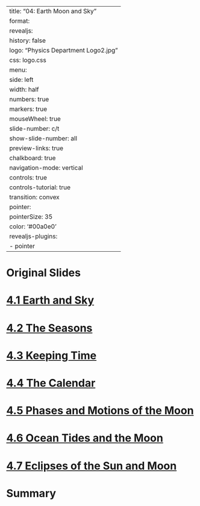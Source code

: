 
---
title: "04: Earth Moon and Sky"
format:
  revealjs:
    history: false
    logo: "Physics Department Logo2.jpg"
    css: logo.css
    menu:
      side: left
      width: half
      numbers: true
      markers: true
    mouseWheel: true
    slide-number: c/t 
    show-slide-number: all
    preview-links: true
    chalkboard: true
    navigation-mode: vertical
    controls: true
    controls-tutorial: true
    transition: convex
    pointer:
      pointerSize: 35
      color: '#00a0e0'
revealjs-plugins:
  - pointer
---

# Original Slides

# {background-image="figures/04/crop-pg_0001.svg" background-size="75%"} 
# {background-image="figures/04/crop-pg_0002.svg" background-size="75%"} 
# {background-image="figures/04/crop-pg_0003.svg" background-size="75%"} 
# {background-image="figures/04/crop-pg_0004.svg" background-size="75%"} 
# {background-image="figures/04/crop-pg_0005.svg" background-size="75%"} 
# {background-image="figures/04/crop-pg_0006.svg" background-size="75%"} 
# {background-image="figures/04/crop-pg_0007.svg" background-size="75%"} 
# {background-image="figures/04/crop-pg_0008.svg" background-size="75%"} 
# {background-image="figures/04/crop-pg_0009.svg" background-size="75%"} 
# {background-image="figures/04/crop-pg_0010.svg" background-size="75%"} 
# {background-image="figures/04/crop-pg_0011.svg" background-size="75%"} 
# {background-image="figures/04/crop-pg_0012.svg" background-size="75%"} 
# {background-image="figures/04/crop-pg_0013.svg" background-size="75%"} 
# {background-image="figures/04/crop-pg_0014.svg" background-size="75%"} 
# {background-image="figures/04/crop-pg_0015.svg" background-size="75%"} 
# {background-image="figures/04/crop-pg_0016.svg" background-size="75%"} 
# {background-image="figures/04/crop-pg_0017.svg" background-size="75%"} 
# {background-image="figures/04/crop-pg_0018.svg" background-size="75%"} 
# {background-image="figures/04/crop-pg_0019.svg" background-size="75%"} 
# {background-image="figures/04/crop-pg_0020.svg" background-size="75%"} 
# {background-image="figures/04/crop-pg_0021.svg" background-size="75%"} 
# {background-image="figures/04/crop-pg_0022.svg" background-size="75%"} 
# {background-image="figures/04/crop-pg_0023.svg" background-size="75%"} 
# {background-image="figures/04/crop-pg_0024.svg" background-size="75%"} 
# {background-image="figures/04/crop-pg_0025.svg" background-size="75%"} 
# {background-image="figures/04/crop-pg_0026.svg" background-size="75%"} 
# {background-image="figures/04/crop-pg_0027.svg" background-size="75%"} 
# {background-image="figures/04/crop-pg_0028.svg" background-size="75%"} 
# {background-image="figures/04/crop-pg_0029.svg" background-size="75%"} 
# {background-image="figures/04/crop-pg_0030.svg" background-size="75%"} 
# {background-image="figures/04/crop-pg_0031.svg" background-size="75%"} 
# {background-image="figures/04/crop-pg_0032.svg" background-size="75%"} 
# {background-image="figures/04/crop-pg_0033.svg" background-size="75%"} 
# {background-image="figures/04/crop-pg_0034.svg" background-size="75%"} 
# {background-image="figures/04/crop-pg_0035.svg" background-size="75%"} 
# {background-image="figures/04/crop-pg_0036.svg" background-size="75%"} 
# {background-image="figures/04/crop-pg_0037.svg" background-size="75%"} 
# {background-image="figures/04/crop-pg_0038.svg" background-size="75%"} 
# {background-image="figures/04/crop-pg_0039.svg" background-size="75%"} 
# {background-image="figures/04/crop-pg_0040.svg" background-size="75%"} 
# {background-image="figures/04/crop-pg_0041.svg" background-size="75%"} 
# {background-image="figures/04/crop-pg_0042.svg" background-size="75%"} 
# {background-image="figures/04/crop-pg_0043.svg" background-size="75%"} 
# {background-image="figures/04/crop-pg_0044.svg" background-size="75%"} 
# {background-image="figures/04/crop-pg_0045.svg" background-size="75%"} 
# {background-image="figures/04/crop-pg_0046.svg" background-size="75%"} 
# {background-image="figures/04/crop-pg_0047.svg" background-size="75%"} 
# {background-image="figures/04/crop-pg_0048.svg" background-size="75%"} 
# {background-image="figures/04/crop-pg_0049.svg" background-size="75%"} 
# {background-image="figures/04/crop-pg_0050.svg" background-size="75%"} 
# {background-image="figures/04/crop-pg_0051.svg" background-size="75%"} 
# {background-image="figures/04/crop-pg_0052.svg" background-size="75%"} 
# {background-image="figures/04/crop-pg_0053.svg" background-size="75%"} 
# {background-image="figures/04/crop-pg_0054.svg" background-size="75%"} 
# {background-image="figures/04/crop-pg_0055.svg" background-size="75%"} 
# {background-image="figures/04/crop-pg_0056.svg" background-size="75%"} 
# {background-image="figures/04/crop-pg_0057.svg" background-size="75%"} 
# {background-image="figures/04/crop-pg_0058.svg" background-size="75%"} 
# {background-image="figures/04/crop-pg_0059.svg" background-size="75%"} 
# {background-image="figures/04/crop-pg_0060.svg" background-size="75%"} 
# {background-image="figures/04/crop-pg_0061.svg" background-size="75%"} 
# {background-image="figures/04/crop-pg_0062.svg" background-size="75%"} 
# {background-image="figures/04/crop-pg_0063.svg" background-size="75%"} 
# {background-image="figures/04/crop-pg_0064.svg" background-size="75%"} 
# {background-image="figures/04/crop-pg_0065.svg" background-size="75%"} 
# {background-image="figures/04/crop-pg_0066.svg" background-size="75%"} 
# {background-image="figures/04/crop-pg_0067.svg" background-size="75%"} 
# {background-image="figures/04/crop-pg_0068.svg" background-size="75%"} 
# {background-image="figures/04/crop-pg_0069.svg" background-size="75%"} 
# {background-image="figures/04/crop-pg_0070.svg" background-size="75%"} 
# {background-image="figures/04/crop-pg_0071.svg" background-size="75%"} 
# {background-image="figures/04/crop-pg_0072.svg" background-size="75%"} 
# {background-image="figures/04/crop-pg_0073.svg" background-size="75%"} 
# {background-image="figures/04/crop-pg_0074.svg" background-size="75%"} 
# {background-image="figures/04/crop-pg_0075.svg" background-size="75%"} 
# {background-image="figures/04/crop-pg_0076.svg" background-size="75%"} 
# {background-image="figures/04/crop-pg_0077.svg" background-size="75%"} 
# {background-image="figures/04/crop-pg_0078.svg" background-size="75%"} 
# {background-image="figures/04/crop-pg_0079.svg" background-size="75%"} 
# {background-image="figures/04/crop-pg_0080.svg" background-size="75%"} 
# {background-image="figures/04/crop-pg_0081.svg" background-size="75%"} 
# {background-image="figures/04/crop-pg_0082.svg" background-size="75%"} 
# {background-image="figures/04/crop-pg_0083.svg" background-size="75%"} 
# {background-image="figures/04/crop-pg_0084.svg" background-size="75%"} 
# {background-image="figures/04/crop-pg_0085.svg" background-size="75%"} 
# {background-image="figures/04/crop-pg_0086.svg" background-size="75%"} 
# {background-image="figures/04/crop-pg_0087.svg" background-size="75%"} 
# {background-image="figures/04/crop-pg_0088.svg" background-size="75%"} 
# {background-image="figures/04/crop-pg_0089.svg" background-size="75%"} 
# {background-image="figures/04/crop-pg_0090.svg" background-size="75%"} 
# {background-image="figures/04/crop-pg_0091.svg" background-size="75%"} 
# {background-image="figures/04/crop-pg_0092.svg" background-size="75%"} 
# {background-image="figures/04/crop-pg_0093.svg" background-size="75%"} 
# {background-image="figures/04/crop-pg_0094.svg" background-size="75%"} 
# {background-image="figures/04/crop-pg_0095.svg" background-size="75%"} 
# {background-image="figures/04/crop-pg_0096.svg" background-size="75%"} 
# {background-image="figures/04/crop-pg_0097.svg" background-size="75%"} 
# {background-image="figures/04/crop-pg_0098.svg" background-size="75%"} 
# {background-image="figures/04/crop-pg_0099.svg" background-size="75%"} 
# {background-image="figures/04/temp.md" background-size="75%"} 


# [4.1 Earth and Sky](https://openstax.org/books/astronomy-2e/pages/4-1-earth-and-sky)


# [4.2 The Seasons](https://openstax.org/books/astronomy-2e/pages/4-2-the-seasons)


# [4.3 Keeping Time](https://openstax.org/books/astronomy-2e/pages/4-3-keeping-time)


# [4.4 The Calendar](https://openstax.org/books/astronomy-2e/pages/4-4-the-calendar)


# [4.5 Phases and Motions of the Moon](https://openstax.org/books/astronomy-2e/pages/4-5-phases-and-motions-of-the-moon)


# [4.6 Ocean Tides and the Moon](https://openstax.org/books/astronomy-2e/pages/4-6-ocean-tides-and-the-moon)


# [4.7 Eclipses of the Sun and Moon](https://openstax.org/books/astronomy-2e/pages/4-7-eclipses-of-the-sun-and-moon)


# Summary
